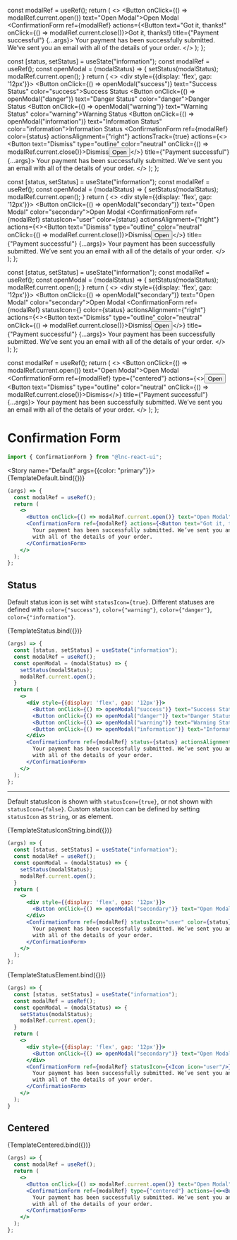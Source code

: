 
<Meta title="Utility/Confirmation Form" component={ConfirmationForm} />

  const modalRef = useRef();
  return (
    <>
      <Button onClick={() => modalRef.current.open()} text="Open Modal">Open Modal</Button>
      <ConfirmationForm ref={modalRef} actions={<Button text="Got it, thanks!" onClick={() => modalRef.current.close()}>Got it, thanks!</Button>} title={"Payment successful"} {...args}>
        Your payment has been successfully submitted. We’ve sent you an email
        with all of the details of your order.
      </ConfirmationForm>
    </>
  );
};

  const [status, setStatus] = useState("information");
  const modalRef = useRef();
  const openModal = (modalStatus) => {
    setStatus(modalStatus);
    modalRef.current.open();
  }
  return (
    <>
      <div style={{display: 'flex', gap: '12px'}}>
        <Button onClick={() => openModal("success")} text="Success Status" color="success">Success Status</Button>
        <Button onClick={() => openModal("danger")} text="Danger Status" color="danger">Danger Status</Button>
        <Button onClick={() => openModal("warning")} text="Warning Status" color="warning">Warning Status</Button>
        <Button onClick={() => openModal("information")} text="Information Status" color="information">Information Status</Button>
      </div>
      <ConfirmationForm ref={modalRef} color={status} actionsAlignment={"right"} actionsTrack={true} actions={<><Button text="Dismiss" type="outline" color="neutral" onClick={() => modalRef.current.close()}>Dismiss</Button><Button text="Open" type="tinted" color="secondary">Open</Button></>} title={"Payment successful"} {...args}>
        Your payment has been successfully submitted. We’ve sent you an email
        with all of the details of your order.
      </ConfirmationForm>
    </>
  );
};

  const [status, setStatus] = useState("information");
  const modalRef = useRef();
  const openModal = (modalStatus) => {
    setStatus(modalStatus);
    modalRef.current.open();
  }
  return (
    <>
      <div style={{display: 'flex', gap: '12px'}}>
        <Button onClick={() => openModal("secondary")} text="Open Modal" color="secondary">Open Modal</Button>
      </div>
      <ConfirmationForm ref={modalRef} statusIcon="user" color={status} actionsAlignment={"right"} actions={<><Button text="Dismiss" type="outline" color="neutral" onClick={() => modalRef.current.close()}>Dismiss</Button><Button text="Open" type="tinted" color="secondary">Open</Button></>} title={"Payment successful"} {...args}>
        Your payment has been successfully submitted. We’ve sent you an email
        with all of the details of your order.
      </ConfirmationForm>
    </>
  );
};


  const [status, setStatus] = useState("information");
  const modalRef = useRef();
  const openModal = (modalStatus) => {
    setStatus(modalStatus);
    modalRef.current.open();
  }
  return (
    <>
      <div style={{display: 'flex', gap: '12px'}}>
        <Button onClick={() => openModal("secondary")} text="Open Modal" color="secondary">Open Modal</Button>
      </div>
      <ConfirmationForm ref={modalRef} statusIcon={<Icon icon="user"/>} color={status} actionsAlignment={"right"} actions={<><Button text="Dismiss" type="outline" color="neutral" onClick={() => modalRef.current.close()}>Dismiss</Button><Button text="Open" type="tinted" color="secondary">Open</Button></>} title={"Payment successful"} {...args}>
        Your payment has been successfully submitted. We’ve sent you an email
        with all of the details of your order.
      </ConfirmationForm>
    </>
  );
};

  const modalRef = useRef();
  return (
    <>
      <Button onClick={() => modalRef.current.open()} text="Open Modal">Open Modal</Button>
      <ConfirmationForm ref={modalRef} type={"centered"} actions={<><Button text="Open" type="tinted" color="secondary">Open</Button><Button text="Dismiss" type="outline" color="neutral" onClick={() => modalRef.current.close()}>Dismiss</Button></>} title={"Payment successful"} {...args}>
        Your payment has been successfully submitted. We’ve sent you an email
        with all of the details of your order.
      </ConfirmationForm>
    </>
  );
};


# Confirmation Form

```jsx
import { ConfirmationForm } from "@lnc-react-ui";
```

<Story name="Default" args={{color: "primary"}}>
  {TemplateDefault.bind({})}
</Story>

```jsx
(args) => {
  const modalRef = useRef();
  return (
    <>
      <Button onClick={() => modalRef.current.open()} text="Open Modal">Open Modal</Button>
      <ConfirmationForm ref={modalRef} actions={<Button text="Got it, thanks!" onClick={() => modalRef.current.close()}>Got it, thanks!</Button>} title={"Payment successful"} {...args}>
        Your payment has been successfully submitted. We’ve sent you an email
        with all of the details of your order.
      </ConfirmationForm>
    </>
  );
};
```

<ArgsTable story="Default" />

## Status

Default status icon is set wiht `statusIcon={true}`. Different statuses are defined with `color={"success"}`, `color={"warning"}`, `color={"danger"}`, `color={"information"}`.

<Story name="Status" args={{}}>
  {TemplateStatus.bind({})}
</Story>

```jsx
(args) => {
  const [status, setStatus] = useState("information");
  const modalRef = useRef();
  const openModal = (modalStatus) => {
    setStatus(modalStatus);
    modalRef.current.open();
  }
  return (
    <>
      <div style={{display: 'flex', gap: '12px'}}>
        <Button onClick={() => openModal("success")} text="Success Status" color="success">Success Status</Button>
        <Button onClick={() => openModal("danger")} text="Danger Status" color="danger">Danger Status</Button>
        <Button onClick={() => openModal("warning")} text="Warning Status" color="warning">Warning Status</Button>
        <Button onClick={() => openModal("information")} text="Information Status" color="information">Information Status</Button>
      </div>
      <ConfirmationForm ref={modalRef} status={status} actionsAlignment={"right"} actionsTrack={true} actions={<><Button text="Dismiss" type="outline" color="neutral" onClick={() => modalRef.current.close()}>Dismiss</Button><Button text="Open" type="tinted" color="secondary">Open</Button></>} title={"Payment successful"} {...args}>
        Your payment has been successfully submitted. We’ve sent you an email
        with all of the details of your order.
      </ConfirmationForm>
    </>
  );
};
```

---
Default statusIcon is shown with `statusIcon={true}`, or not shown with `statusIcon={false}`. Custom status icon can be defined by setting `statusIcon` as `String`, or as element.

<Story name="Status Icon" args={{}}>
  {TemplateStatusIconString.bind({})}
</Story>

```jsx
(args) => {
  const [status, setStatus] = useState("information");
  const modalRef = useRef();
  const openModal = (modalStatus) => {
    setStatus(modalStatus);
    modalRef.current.open();
  }
  return (
    <>
      <div style={{display: 'flex', gap: '12px'}}>
        <Button onClick={() => openModal("secondary")} text="Open Modal" color="secondary">Open Modal</Button>
      </div>
      <ConfirmationForm ref={modalRef} statusIcon="user" color={status} actionsAlignment={"right"} actions={<><Button text="Dismiss" type="outline" color="neutral" onClick={() => modalRef.current.close()}>Dismiss</Button><Button text="Open" type="tinted" color="secondary">Open</Button></>} title={"Payment successful"} {...args}>
        Your payment has been successfully submitted. We’ve sent you an email
        with all of the details of your order.
      </ConfirmationForm>
    </>
  );
};
```

<Story name="Status Element" args={{}}>
  {TemplateStatusElement.bind({})}
</Story>

```jsx
(args) => {
  const [status, setStatus] = useState("information");
  const modalRef = useRef();
  const openModal = (modalStatus) => {
    setStatus(modalStatus);
    modalRef.current.open();
  }
  return (
    <>
      <div style={{display: 'flex', gap: '12px'}}>
        <Button onClick={() => openModal("secondary")} text="Open Modal" color="secondary">Open Modal</Button>
      </div>
      <ConfirmationForm ref={modalRef} statusIcon={<Icon icon="user"/>} color={status} actionsAlignment={"right"} actions={<><Button text="Dismiss" type="outline" color="neutral" onClick={() => modalRef.current.close()}>Dismiss</Button><Button text="Open" type="tinted" color="secondary">Open</Button></>} title={"Payment successful"} {...args}>
        Your payment has been successfully submitted. We’ve sent you an email
        with all of the details of your order.
      </ConfirmationForm>
    </>
  );
}
```

## Centered

<Story name="Centered" args={{}}>
  {TemplateCentered.bind({})}
</Story>

```jsx
(args) => {
  const modalRef = useRef();
  return (
    <>
      <Button onClick={() => modalRef.current.open()} text="Open Modal">Open Modal</Button>
      <ConfirmationForm ref={modalRef} type={"centered"} actions={<><Button text="Open" type="tinted" color="secondary">Open</Button><Button text="Dismiss" type="outline" color="neutral" onClick={() => modalRef.current.close()}>Dismiss</Button></>} title={"Payment successful"} {...args}>
        Your payment has been successfully submitted. We’ve sent you an email
        with all of the details of your order.
      </ConfirmationForm>
    </>
  );
};
```
